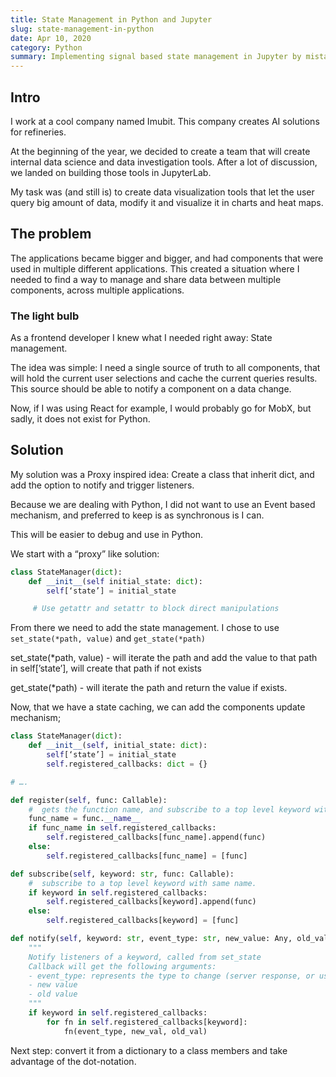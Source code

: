 ```yaml
---
title: State Management in Python and Jupyter
slug: state-management-in-python
date: Apr 10, 2020
category: Python
summary: Implementing signal based state management in Jupyter by mistake.
---
```


## Intro

I work at a cool company named Imubit.
This company creates AI solutions for refineries.

At the beginning of the year, we decided to create a team that will create internal data science and data investigation tools.
After a lot of discussion, we landed on building those tools in JupyterLab.

My task was (and still is) to create data visualization tools that let the user query big amount of data, modify it and visualize it in charts and heat maps.

## The problem

The applications became bigger and bigger, and had components that were used in multiple different applications.
This created a situation where I needed to find a way to manage and share data between multiple components, across multiple applications.

### The light bulb

As a frontend developer I knew what I needed right away: State management.

The idea was simple:
I need a single source of truth to all components, that will hold the current user selections and cache the current queries results.
This source should be able to notify a component on a data change.

Now, if I was using React for example, I would probably go for MobX, but sadly, it does not exist for Python.

## Solution

My solution was a Proxy inspired idea:
Create a class that inherit dict, and add the option to notify and trigger listeners.

Because we are dealing with Python, I did not want to use an Event based mechanism, and preferred to keep is as synchronous is I can.

This will be easier to debug and use in Python.

We start with a “proxy” like solution:

```python
class StateManager(dict): 
	def __init__(self initial_state: dict):
		self[‘state’] = initial_state

	 # Use getattr and setattr to block direct manipulations
```

From there we need to add the state management.
I chose to use `set_state(*path, value)` and `get_state(*path)`

set_state(\*path, value) - will iterate the path and add the value to that path in self[’state’], will create that path if not exists

get_state(\*path) - will iterate the path and return the value if exists.

Now, that we have a state caching, we can add the components update mechanism;

```python
class StateManager(dict):
	def __init__(self, initial_state: dict):
		self[‘state’] = initial_state
		self.registered_callbacks: dict = {}

# ….
```

```python
def register(self, func: Callable):
	#  gets the function name, and subscribe to a top level keyword with that name.
	func_name = func.__name__
	if func_name in self.registered_callbacks:
		self.registered_callbacks[func_name].append(func)
	else:
		self.registered_callbacks[func_name] = [func]
```

```python
def subscribe(self, keyword: str, func: Callable):
	#  subscribe to a top level keyword with same name.
	if keyword in self.registered_callbacks:
		self.registered_callbacks[keyword].append(func)
	else:
		self.registered_callbacks[keyword] = [func]
```

```python
def notify(self, keyword: str, event_type: str, new_value: Any, old_value: Any):
	"""
	Notify listeners of a keyword, called from set_state
	Callback will get the following arguments:
	- event_type: represents the type to change (server response, or user selection)
	- new value
	- old value
	"""
	if keyword in self.registered_callbacks:
		for fn in self.registered_callbacks[keyword]:
			fn(event_type, new_val, old_val)
```

Next step: convert it from a dictionary to a class members and take advantage of the dot-notation.
